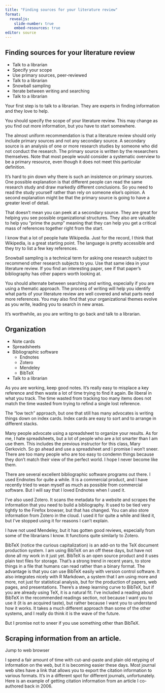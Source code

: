 ```yaml
---
title: "Finding sources for your literature review"
format: 
  revealjs:
    slide-number: true
    embed-resources: true
editor: source
---
```


## Finding sources for your literature review

-   Talk to a librarian
-   Specify your scope
-   Use primary sources, peer-reviewed
-   Talk to a librarian
-   Snowball sampling
-   Iterate between writing and searching
-   Talk to a librarian

::: notes

Your first step is to talk to a librarian. They are experts in finding information and they love to help.

You should specify the scope of your literature review. This may change as you find out more information, but you have to start somewhere.

The almost uniform recommendation is that a literature review should only include primary sources and not any secondary source. A secondary source is an analysis of one or more research studies by someone who did not conduct the research. The primary source is written by the researchers themselves. Note that most people would consider a systematic overview to be a primary resource, even though it does not meet this particular definition.

It's hard to pin down why there is such an insistence on primary sources. One possible explanation is that different people can read the same research study and draw markedly different conclusions. So you need to read the study yourself rather than rely on someone else's opinion. A second explanation might be that the primary source is going to have a greater level of detail.

That doesn't mean you can peek at a secondary source. They are great for helping you see possible organizational structures. They also are valuable to help you "prime the pump" meaning that they can help you get a critical mass of references together right from the start.

I know that a lot of people hate Wikipedia. Just for the record, I think that Wikipedia, is a great starting point. The language is pretty accessible and they try to list a few key references.

Snowball sampling is a technical term for asking one research subject to recommend other research subjects to you. Use that same idea in your literature review. If you find an interesting paper, see if that paper's bibliography has other papers worth looking at.

You should alternate between searching and writing, especially if you are using a thematic approach. The process of writing will help you identify what parts of your literature review are well covered and what parts need more references. You may also find that your organizational themes evolve as you write, leading you to search in new areas.

It's worthwhile, as you are writing to go back and talk to a librarian.

:::

## Organization

-   Note cards
-   Spreadsheets
-   Bibliographic software
    -   Endnotes
    -   Zotero
    -   Mendeley
    -   BibTeX
-   Talk to a librarian
  
::: notes

As you are working, keep good notes. It's really easy to misplace a key reference and then waste a lot of time trying to find it again. Be liberal in what you track. The time wasted from tracking too many items does not match the time wasted from trying to refind a single lost reference.

The "low tech" approach, but one that still has many advocates is writing things down on index cards. Index cards are easy to sort and to arrange in different stacks.

Many people advocate using a spreadsheet to organize your results. As for me, I hate spreadsheets, but a lot of people who are a lot smarter than I am use them. This includes the previous instructor for this class, Mary Gerkovich. So go ahead and use a spreadsheet and I promise I won't sneer. There are too many people who are too easy to condemn things because they don't match their view of the perfect world. I hope I never become like them.

There are several excellent bibliographic software programs out there. I used Endnotes for quite a while. It is a commercial product, and I have recently tried to wean myself as much as possible from commercial software. But I will say that I loved Endnotes when I used it.

I've also used Zotero. It scans the metadata for a website and scrapes the information that you need to build a bibliography. It used to be tied very tightly to the Firefox browser, but that has changed. You can also store information from Zotero in the cloud. I used it for quite a while and liked it, but I've stopped using it for reasons I can't explain.

I have not used Mendeley, but it has gotten good reviews, especially from some of the librarians I know. It functions quite similarly to Zotero.

BibTeX (notice the curious capitalization) is an add-on to the TeX document production system. I am using BibTeX on an off these days, but have not done all my work in it just yet. BibTeX is an open source product and it uses plain text files for storage. That's a strong trend in recent years, to store things in a file that humans can read rather than a binary format. The advantage is that you can use BibTeX easily with version control software. It also integrates nicely with R Markdown, a system that I am using more and more, not just for statistical analysis, but for the production of papers, web pages, and presentations. There's a steep learning curve to BibTeX, but if you are already using TeX, it is a natural fit. I've included a reading about BibTeX in the recommended readings section, not because I want you to use it (it is an acquired taste), but rather because I want you to understand how it works. It takes a much different approach than some of the other systems, and I really do think it is the wave of the future.

But I promise not to sneer if you use something other than BibTeX.
:::

## Scraping information from an article.

Jump to web browser

::: notes
I spend a fair amount of time with cut-and-paste and plain old retyping of information on the web, but it is becoming easier these days. Most journal web sites have a link that allows you to export the citation information to various formats. It's in a different spot for different journals, unfortunately. Here is an example of getting citation information from an article I co-authored back in 2006.
:::

